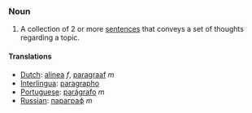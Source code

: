 ===Noun===
#A collection of 2 or more [[sentence]]s that conveys a set of thoughts regarding a topic.

====Translations====
*[[Dutch]]: [[alinea]] ''f'', [[paragraaf]] ''m''
*[[Interlingua]]: [[paragrapho]]
*[[Portuguese]]: [[parágrafo]] ''m''
*[[Russian]]: [[параграф]] ''m''